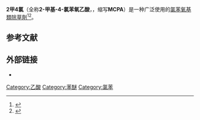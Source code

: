{{Chembox
| Name = MCPA
| ImageFile = MCPA structure.png
| ImageAlt = Structural formula of MCPA
| ImageFile1 = MCPA molecule ball.png
| ImageAlt1 = Ball-and-stick model of the MCPA molecule
| PIN = (4-Chloro-2-methylphenoxy)acetic acid
| OtherNames = 2-(4-Chloro-2-methylphenoxy)acetic acid<br />4-Chloro-''o''-tolyloxyacetic acid<br />MCPA
|Section1={{Chembox Identifiers
| SMILES = Cl-C1=CC=C(OCC(=O)O)C(C)=C1
| CASNo = 94-74-6
| CASNo_Ref = {{cascite|correct|CAS}}
| UNII_Ref = {{fdacite|correct|FDA}}
| UNII = D888C394VO
| KEGG_Ref = {{keggcite|correct|kegg}}
| KEGG = C18528
| ChEMBL_Ref = {{ebicite|correct|EBI}}
| ChEMBL = 394657
| ChEBI_Ref = {{ebicite|correct|EBI}}
| ChEBI = 50099
| PubChem = 7204
| ChemSpiderID_Ref = {{chemspidercite|correct|chemspider}}
| ChemSpiderID = 6935
| InChI = 1/C9H9ClO3/c1-6-4-7(10)2-3-8(6)13-5-9(11)12/h2-4H,5H2,1H3,(H,11,12)
| InChIKey = WHKUVVPPKQRRBV-UHFFFAOYAG
| StdInChI_Ref = {{stdinchicite|correct|chemspider}}
| StdInChI = 1S/C9H9ClO3/c1-6-4-7(10)2-3-8(6)13-5-9(11)12/h2-4H,5H2,1H3,(H,11,12)
| StdInChIKey_Ref = {{stdinchicite|correct|chemspider}}
| StdInChIKey = WHKUVVPPKQRRBV-UHFFFAOYSA-N
 }}
|Section2={{Chembox Properties
| C=9 | H=9 | Cl=1 | O=3
| Appearance = White to light brown solid
| Density = 1.18-1.21 g/cm<sup>3</sup>
| Solubility = 825 mg/L (23 °C),<ref>{{Cite journal|doi=10.1021/ie020424x|pages= 1076–1086|title= Removal of the Herbicide MCPA by Commercial Activated Carbons: Equilibrium, Kinetics, and Reversibility|journal= Industrial & Engineering Chemistry Research|volume= 42|issue= 5|year= 2003|last1= Gimeno|first1= Olga|last2= Plucinski|first2= Pawel|last3= Kolaczkowski|first3= Stan T.|last4= Rivas|first4= Francisco J.|last5= Alvarez|first5= Pedro M.}}</ref><br />amine salt: 866 g/L<br />ester: 5 mg/L
| MeltingPtC = 114 - 118
| MeltingPt_notes =
| BoilingPt =
| pKb =
| Viscosity =
 }}
|Section3={{Chembox Structure
| MolShape =
| Coordination =
| CrystalStruct =
| Dipole =
 }}
|Section7={{Chembox Hazards
| ExternalSDS = [http://www.agrimor.com/mcpa.htm External MSDS]
 }}
}}
'''2甲4氯'''（全称'''2-甲基-4-氯苯氧乙酸'''，{{lang-en|2-methyl-4-chlorophenoxyacetic acid}}，缩写'''MCPA'''）是一种广泛使用的[[氯苯氧基類除草劑|氯苯氧基類除草劑]]<ref>{{Cite book|title=Herbicides: Modes of action and metabolism|last=Reade, J.|first=Cobb, A. H.|publisher=Weed management handbook|year=2002|pages=157–158}}</ref><ref name="Auxins">{{Cite journal|last=Grossmann|first=K.|year=2010|title=Auxin herbicides: current status of mechanism and mode of action.|journal=Pest Management Science|volume=66|issue=2|pages=2033–2043|doi=10.1002/ps.1860|pmid=19823992}}</ref>。

==参考文献==
{{reflist}}

==外部链接==
* {{PPDB|427}}
{{除草剂}}

[[Category:乙酸|Category:乙酸]]
[[Category:苯醚|Category:苯醚]]
[[Category:氯苯|Category:氯苯]]